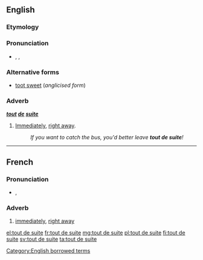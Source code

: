 ==English==

===Etymology===
{{etyl|fr|en}}

===Pronunciation===
* {{enPR|to͞ot'swēt'}}, {{IPA|/ˈtuːtˈswiːt/}}, {{X-SAMPA|/"tu:t"swi:t/}}

===Alternative forms===
* [[toot sweet]] (''anglicised form'')

===Adverb===
'''''[[tout]] [[de]] [[suite]]'''''

# {{context|colloquial}} [[immediately |Immediately]], [[right away]].
#: ''If you want to catch the bus, you'd better leave '''tout de suite'''!''

[[Category:English borrowed terms]]

----

==French==

===Pronunciation===
* {{IPA|/tudsɥit/|lang=fr}}, {{X-SAMPA|/tudsHit/}}

===Adverb===
{{fr-adv|head=[[tout#French|tout]] [[de#French|de]] [[suite#French|suite]]}}

# {{context|idiomatic|lang=fr}} [[immediately]], [[right away]]

[[el:tout de suite]]
[[fr:tout de suite]]
[[mg:tout de suite]]
[[pl:tout de suite]]
[[fi:tout de suite]]
[[sv:tout de suite]]
[[ta:tout de suite]]